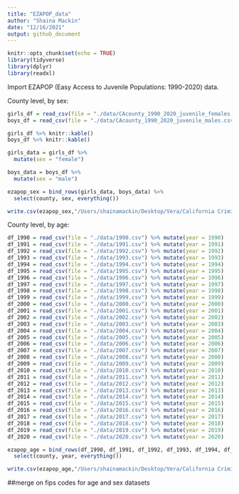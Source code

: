 ```yaml
---
title: "EZAPOP_data"
author: "Shaina Mackin"
date: "12/16/2021"
output: github_document
---
```


```r
knitr::opts_chunk$set(echo = TRUE)
library(tidyverse)
library(dplyr)
library(readxl)
```

Import EZAPOP (Easy Access to Juvenile Populations: 1990-2020) data. 

County level, by sex:
```r
girls_df = read_csv(file = "./data/CAcounty_1990_2020_juvenile_females.csv") 
boys_df = read_csv(file = "./data/CAcounty_1990_2020_juvenile_males.csv") 

girls_df %>% knitr::kable()
boys_df %>% knitr::kable()

girls_data = girls_df %>%
  mutate(sex = "female")

boys_data = boys_df %>%
  mutate(sex = "male")

ezapop_sex = bind_rows(girls_data, boys_data) %>%
  select(county, sex, everything())

write.csv(ezapop_sex,"/Users/shainamackin/Desktop/Vera/California Criminalization/data/ezapop_sex.csv", row.names = FALSE)
```

County level, by age: 
```r
df_1990 = read_csv(file = "./data/1990.csv") %>% mutate(year = 1990)
df_1991 = read_csv(file = "./data/1991.csv") %>% mutate(year = 1991)
df_1992 = read_csv(file = "./data/1992.csv") %>% mutate(year = 1992)
df_1993 = read_csv(file = "./data/1993.csv") %>% mutate(year = 1993)
df_1994 = read_csv(file = "./data/1994.csv") %>% mutate(year = 1994)
df_1995 = read_csv(file = "./data/1995.csv") %>% mutate(year = 1995)
df_1996 = read_csv(file = "./data/1996.csv") %>% mutate(year = 1996)
df_1997 = read_csv(file = "./data/1997.csv") %>% mutate(year = 1997)
df_1998 = read_csv(file = "./data/1998.csv") %>% mutate(year = 1998)
df_1999 = read_csv(file = "./data/1999.csv") %>% mutate(year = 1999)
df_2000 = read_csv(file = "./data/2000.csv") %>% mutate(year = 2000)
df_2001 = read_csv(file = "./data/2001.csv") %>% mutate(year = 2001)
df_2002 = read_csv(file = "./data/2002.csv") %>% mutate(year = 2002)
df_2003 = read_csv(file = "./data/2003.csv") %>% mutate(year = 2003)
df_2004 = read_csv(file = "./data/2004.csv") %>% mutate(year = 2004)
df_2005 = read_csv(file = "./data/2005.csv") %>% mutate(year = 2005)
df_2006 = read_csv(file = "./data/2006.csv") %>% mutate(year = 2006)
df_2007 = read_csv(file = "./data/2007.csv") %>% mutate(year = 2007)
df_2008 = read_csv(file = "./data/2008.csv") %>% mutate(year = 2008)
df_2009 = read_csv(file = "./data/2009.csv") %>% mutate(year = 2009)
df_2010 = read_csv(file = "./data/2010.csv") %>% mutate(year = 2010)
df_2011 = read_csv(file = "./data/2011.csv") %>% mutate(year = 2011)
df_2012 = read_csv(file = "./data/2012.csv") %>% mutate(year = 2012)
df_2013 = read_csv(file = "./data/2013.csv") %>% mutate(year = 2013)
df_2014 = read_csv(file = "./data/2014.csv") %>% mutate(year = 2014)
df_2015 = read_csv(file = "./data/2015.csv") %>% mutate(year = 2015)
df_2016 = read_csv(file = "./data/2016.csv") %>% mutate(year = 2016)
df_2017 = read_csv(file = "./data/2017.csv") %>% mutate(year = 2017)
df_2018 = read_csv(file = "./data/2018.csv") %>% mutate(year = 2018)
df_2019 = read_csv(file = "./data/2019.csv") %>% mutate(year = 2019)
df_2020 = read_csv(file = "./data/2020.csv") %>% mutate(year = 2020)

ezapop_age = bind_rows(df_1990, df_1991, df_1992, df_1993, df_1994, df_1995, df_1996, df_1997, df_1998, df_1999, df_2000, df_2001, df_2002, df_2003, df_2004, df_2005, df_2006, df_2007, df_2008, df_2009, df_2010, df_2011, df_2012, df_2013, df_2014, df_2015, df_2016, df_2017, df_2018, df_2019, df_2020) %>%
  select(county, year, everything())

write.csv(ezapop_age,"/Users/shainamackin/Desktop/Vera/California Criminalization/data/ezapop_age.csv", row.names = FALSE)
```

##merge on fips codes for age and sex datasets 
